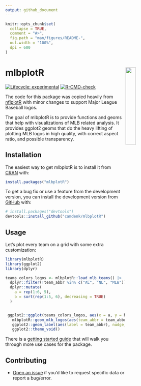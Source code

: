 ```yaml
---
output: github_document
---
```


<!-- README.md is generated from README.Rmd. Please edit that file -->

```r
knitr::opts_chunk$set(
  collapse = TRUE,
  comment = "#>",
  fig.path = "man/figures/README-",
  out.width = "100%",
  dpi = 600
)
```

# mlbplotR <a><img src='man/figures/logo.png' align="right" width="25%" min-width="120px" /></a>

<!-- badges: start -->
[![Lifecycle: experimental](https://img.shields.io/badge/lifecycle-experimental-orange.svg?style=flat-square)](https://lifecycle.r-lib.org/articles/stages.html)
[![R-CMD-check](https://github.com/camdenk/mlbplotR/actions/workflows/R-CMD-check.yaml/badge.svg)](https://github.com/camdenk/mlbplotR/actions/workflows/R-CMD-check.yaml)
<!-- badges: end -->

The code for this package was copied heavily from [nflplotR](https://nflplotr.nflverse.com/index.html) with minor changes to support Major League Baseball logos.


The goal of mlbplotR is to provide functions and geoms that help with visualizations of MLB related analysis. It provides ggplot2 geoms that do the heavy lifting of plotting MLB logos in high quality, with correct aspect ratio, and possible transparency.

## Installation

The easiest way to get mlbplotR is to install it from  [CRAN](https://CRAN.R-project.org) with:

``` r
install.packages("mlbplotR")
```

To get a bug fix or use a feature from the development version, you can install the development version from [GitHub](https://github.com/) with:

``` r
# install.packages("devtools")
devtools::install_github("camdenk/mlbplotR")
```
## Usage

Let's plot every team on a grid with some extra customization:

```r
library(mlbplotR)
library(ggplot2)
library(dplyr)

teams_colors_logos <- mlbplotR::load_mlb_teams() |> 
  dplyr::filter(!team_abbr %in% c("AL", "NL", "MLB")) |> 
  dplyr::mutate(
    a = rep(1:6, 5),
    b = sort(rep(1:5, 6), decreasing = TRUE)
  )


 ggplot2::ggplot(teams_colors_logos, aes(x = a, y = b)) +
   mlbplotR::geom_mlb_logos(aes(team_abbr = team_abbr), width = 0.075) +
   ggplot2::geom_label(aes(label = team_abbr), nudge_y = -0.35, alpha = 0.5) +
   ggplot2::theme_void() 
```

There is a [getting started guide](https://camdenk.github.io/mlbplotR/articles/mlbplotR.html) that will walk you through more use cases for the package.


## Contributing

-   [Open an issue](https://github.com/camdenk/mlbplotR/issues/new/choose) if you'd like to request specific data or report a bug/error.
